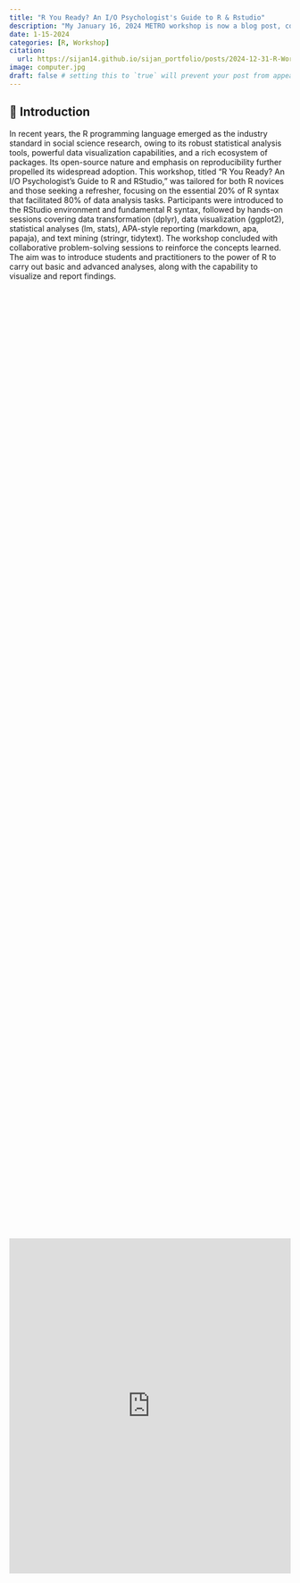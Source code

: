 ```yaml
---
title: "R You Ready? An I/O Psychologist's Guide to R & Rstudio"
description: "My January 16, 2024 METRO workshop is now a blog post, covering the essential 20% of R syntax for 80% of data analysis tasks. This blog post is designed for both R beginners and those seeking a refresher."
date: 1-15-2024
categories: [R, Workshop]
citation: 
  url: https://sijan14.github.io/sijan_portfolio/posts/2024-12-31-R-Workshop/ 
image: computer.jpg
draft: false # setting this to `true` will prevent your post from appearing on your listing page until you're ready!
---
```


## 🌟 Introduction

In recent years, the R programming language emerged as the industry standard in social science research, owing to its robust statistical analysis tools, powerful data visualization capabilities, and a rich ecosystem of packages. Its open-source nature and emphasis on reproducibility further propelled its widespread adoption. This workshop, titled “R You Ready? An I/O Psychologist’s Guide to R and RStudio," was tailored for both R novices and those seeking a refresher, focusing on the essential 20% of R syntax that facilitated 80% of data analysis tasks. Participants were introduced to the RStudio environment and fundamental R syntax, followed by hands-on sessions covering data transformation (dplyr), data visualization (ggplot2), statistical analyses (lm, stats), APA-style reporting (markdown, apa, papaja), and text mining (stringr, tidytext). The workshop concluded with collaborative problem-solving sessions to reinforce the concepts learned. The aim was to introduce students and practitioners to the power of R to carry out basic and advanced analyses, along with the capability to visualize and report findings.

::: {style="display: flex; justify-content: center; align-items: center; height: 100vh;"}
<iframe src="https://www.slideshare.net/slideshow/embed_code/key/3awJKhGM3H8Dbw?hostedIn=slideshare&amp;page=upload" width="800" height="600" frameborder="0" marginwidth="0" marginheight="0" scrolling="no">

</iframe>
:::

## 🧹 Tutorial #1 (Cleaning)

```r
knitr::opts_chunk$set(
  echo = TRUE,       # Show code in output
  warning = FALSE,   # Suppress warnings
  message = FALSE    # Suppress messages
)
```

### Getting Started

Before diving into the transformations, let’s load the necessary package and dataset. You can download the [dataset](https://drive.google.com/file/d/1zUQf6jiZq7vq1GzktL0lIo__uaVj7Vhr/view?usp=sharing) to follow along.

```r
# Uncomment the next four lines if you haven't installed the package
# install.packages("tidyverse")
# install.packages("psych")
# install.packages("lsr")
# install.packages("apaTables")
library(tidyverse)
library(psych)
library(lsr)
library(apaTables)

# Loading the dataset
df <- read_csv("IBM HR Data.csv")

# Checking all the column names
names(df)
```

<br>

### Sorting Data

Sorting is often one of the first transformations you’ll perform. Here’s how to do it in base R and tidyverse.

##### Option 1: Base R

In base R, you can use the `order()` function to sort by one or more columns:

```r
# Sort by age in ascending order
index <- order(df$Age) 
df <- df[index, ]
```

##### Option 2: Tidyverse

The `arrange()` function from dplyr is a more concise and readable option:

```r
# Sort by multiple columns: Age (descending) and DailyRate (ascending)
df <- arrange(df, desc(Age), DailyRate)
```

<br>

### Renaming Columns

Renaming columns is another frequent task, especially when preparing data for analysis or visualization.

##### Option 1: Base R

Use the `colnames()` function to rename specific columns:

```r
# Rename the first column (age)
colnames(df)[1] <- "how_old"
```

##### Option 2: Tidyverse

The `rename()` function provides an intuitive way to rename columns:

```r
# Rename "how_old" back to "age"
df <- rename(df, "age" = "how_old")
```

<br>

### Filtering Data

Filtering rows based on specific conditions is crucial for focusing your analysis. Let’s filter for single employees earning over \$10,000 per month:

```r
# Filter rows where MaritalStatus is "Single" and MonthlyIncome > 10000
single_rich <- df %>%
  filter(MaritalStatus == "Single", MonthlyIncome > 10000)
```

The pipe operator (`%>%`) from the tidyverse makes it easy to chain multiple operations.

<br>

### Summarizing Data

Summarization provides insights into key metrics like mean and standard deviation. Here’s how to summarize the filtered data:

```r
# summarizing the subset data
single_rich %>%
  summarise(Mean = mean(MonthlyIncome), SD = sd(MonthlyIncome))
```

This calculates the average (Mean) and standard deviation (SD) of the MonthlyIncome column for the filtered subset.

<br>

### Subsetting Columns

Selecting specific columns is often necessary to focus on relevant data or remove unnecessary variables. You can use the `select()` function from the **tidyverse** to keep only the desired columns:

```r
# Keep specific columns
df %>%
  select(Attrition, DailyRate, Department, Education)
```

This selects only the *Attrition*, *DailyRate*, *Department*, and *Education* columns.

To drop specific columns, use the `select()` function with the negation operator `!`:

```r
# Drop unnecessary columns
df <- df %>%
  select(!c(EmployeeCount, StandardHours, Over18))
```

This removes the *EmployeeCount*, *StandardHours*, and *Over18* columns.

### Grouping Data by Variable

Grouping rows is helpful for summarizing data by categories. Here, we’ll group the data by EducationField and count the number of occurrences in each category.

```r
# Group by EducationField and count rows
df %>%
  group_by(EducationField) %>%
  count() %>%
  arrange(desc(n))
```

This code:

1.  Groups the data by *EducationField*.
2.  Counts the rows in each group.
3.  Arranges the groups in descending order by count (n).

### Recoding Variables

Recoding variables is a common task when transforming categorical data into numerical or more meaningful labels. First, let’s check the frequency of each category in the *Attrition* column:

```r
# View the distribution of Attrition
table(df$Attrition)
```

You can use the `recode()` function from the tidyverse to assign new values to the categories:

```r
# Recode Attrition variable
df$Attrition <- recode(df$Attrition,
                       "Current employee" = 0,
                       "Termination" = 1,
                       "Voluntary Resignation" = 2)
```

This transforms Attrition into a numerical variable with the following mapping:

-   0: Current employee
-   1: Termination
-   2: Voluntary Resignation

------------------------------------------------------------------------

::: {style="display: flex; justify-content: center; align-items: center; height: 100vh;"}
<iframe src="https://www.slideshare.net/slideshow/embed_code/key/nSRTwoF2Ojnsqy?hostedIn=slideshare&amp;page=upload" width="800" height="600" frameborder="0" marginwidth="0" marginheight="0" scrolling="no">

</iframe>
:::

## 🎨 Tutorial #2 (Visuals)

We will use **ggplot2** to create visually appealing scatterplots, apply faceting for multi-panel plots, and customize plots for better presentation. These techniques are essential for exploratory data analysis and communicating insights effectively.

### Scatterplots in ggplot2

Scatterplots are a powerful way to visualize relationships between two continuous variables.

Here’s how to create a simple scatterplot of *YearsAtCompany* vs. *TotalWorkingYears* with points colored red:

```r
# Basic scatterplot
ggplot(data = df) +
  geom_point(aes(x = YearsAtCompany, y = TotalWorkingYears), color = "Red")
```

This code plots *YearsAtCompany* on the x-axis and *TotalWorkingYears* on the y-axis with red points.

##### Adding Aesthetic Mappings

To add another dimension, such as coloring points by *MaritalStatus*, use the `aes()` function:

```r
# Scatterplot with points colored by MaritalStatus
ggplot(data = df) +
  geom_point(aes(x = YearsAtCompany, y = TotalWorkingYears, color = MaritalStatus))
```

<br>

### Faceting for Multi-Panel Plots

Faceting allows you to split the data into panels based on a categorical variable.

```r
# Faceted scatterplot by JobLevel
ggplot(data = df) +
  geom_point(aes(x = YearsAtCompany, y = YearsInCurrentRole)) +
  facet_wrap(~JobLevel, nrow = 2)
```

This creates separate scatterplots for each level of JobLevel, arranged in two rows.

<br>

### More Cusomization

For this section, we’ll use the built-in mpg dataset. To enhance a scatterplot, you can map multiple aesthetics (e.g., color and size), customize axis labels, and add a title:

```r
# Load the dataset
data(mpg)

# Scatterplot with multiple aesthetics and customizations
ggplot(mpg, aes(x = displ, y = hwy, color = drv, size = cty)) +
  geom_point(alpha = 0.7) + # Add points with transparency
  # Customize axis labels and plot titles
  labs(title = "Fuel Efficiency vs. Engine Displacement",
       x = "Engine Displacement (L)",
       y = "Highway MPG",
       color = "Drive Type",
       size = "City MPG") +
  # Apply a theme
  theme_bw() +
  facet_wrap(~class)
```

Here’s what this code does:

-   Aesthetics: Maps drv (drive type) to color and cty (city MPG) to point size.
-   Labels: Adds a title, and custom axis labels, and modifies the legend titles.
-   Theme: Applies a clean, white background theme (theme_bw()).
-   Faceting: Creates facets for each vehicle class.

------------------------------------------------------------------------

::: {style="display: flex; justify-content: center; align-items: center; height: 100vh;"}
<iframe src="https://www.slideshare.net/slideshow/embed_code/key/17ol0GSM7Zvho1?hostedIn=slideshare&amp;page=upload" width="800" height="600" frameborder="0" marginwidth="0" marginheight="0" scrolling="no">

</iframe>
:::

## 📈 Tutorial #3 (Analysis)

### Summary and Frequency Tables

Use `summary()` and `table()` to calculate basic descriptive statistics and frequency counts.

```r
# Descriptive statistics for numeric variables
summary(df$WorkLifeBalance)

# Frequency table for categorical variables
table(df$Gender)
```

Using the `describe` function from the **psych** Package for Detailed Summaries of numeric variables

```r
# Descriptive statistics for MonthlyIncome
describe(df$MonthlyIncome)
```

<br>

### t-tests

A t-test is used to compare the means of two groups. Here, we examine differences in *JobSatisfaction* between genders.

```r
# Filtering Gender
df <- df %>%
  filter(Gender %in% c("Female", "Male"))

# Perform t-test
t.test(df$JobSatisfaction ~ df$Gender, var.equal = TRUE)
```

<br>

##### Effect Size

Effect size provides a measure of the magnitude of differences. We calculate Cohen's D using the **lsr** package.

```r
# Cohen's D for JobSatisfaction by Gender
cohensD(df$JobSatisfaction ~ df$Gender)
```

<br>

### One-Way ANOVA

ANOVA (Analysis of Variance) is used to compare the means of more than two groups. We analyze *JobSatisfaction* across *Department*.

```r
# Convert Department to factor
class(df$Department) # Check class
df$Department <- as.factor(df$Department) # Convert to factor

# Conduct ANOVA
anovaTest <- aov(df$JobSatisfaction ~ df$Department)
summary(anovaTest)
```

##### Effect Size

after conducting the ANOVA, we apply Tukey's HSD to compare the *JobSatisfaction* between different levels of *Department*.

```r
# Post-hoc Tukey's HSD test
TukeyHSD(anovaTest)
```

<br>

### Correlation Analysis

The correlation between two continuous variables can be calculated using the `cor()` or `cor.test` function. Here, we calculate the correlation between *JobInvolvement* and *RelationshipSatisfaction.*

```r
# Calculate correlation, using complete observations only
cor.test(df$JobInvolvement, df$RelationshipSatisfaction, use = "complete.obs")
```

<br>

### Multiple Linear Regression

A multiple linear regression model can be used to predict the value of a continuous dependent variable based on multiple independent variables. Here, we build a model predicting *JobSatisfaction*.

```r
# Multiple linear regression model
model1 <- lm(JobSatisfaction ~ 
              age + Gender + JobLevel + MonthlyIncome, 
            data = df)

# Display the summary of the model
summary(model1)

# Second model including EducationField as a factor variable
model2 <- lm(JobSatisfaction ~ 
               as.factor(EducationField) + 
               age + Gender + JobLevel + 
               MonthlyIncome, 
             data = df)

# Display the summary of the model
summary(model2)
```

<br>

### Logistic Regression

Logistic regression is used when the dependent variable is binary. We transform Gender into a binary variable and predict it based on *MonthlyIncome* and *JobLevel*.

```r
# Convert Gender to binary variable (Male = 1, Female = 0)
df <- df %>%
  mutate(Gender = ifelse(Gender == "Male", 1, 0))

# Logistic regression model
logit <- glm(Gender ~ MonthlyIncome + JobLevel, data = df, family = "binomial")

# Display the summary of the logistic regression model
summary(logit)

# Exponentiate the coefficients to get odds ratios
exp(coef(logit))
```

------------------------------------------------------------------------

::: {style="display: flex; justify-content: center; align-items: center; height: 100vh;"}
<iframe src="https://www.slideshare.net/slideshow/embed_code/key/52iNYbcTEtKbEJ?hostedIn=slideshare&amp;page=upload" width="800" height="600" frameborder="0" marginwidth="0" marginheight="0" scrolling="no">

</iframe>
:::

## 📝 Tutorial #4 (Reports)

We will use the `apaTables` package to format analysis outputs according to APA guidelines and export them to Word documents.

### APA Style Correlation Table

First, we create a correlation matrix using the `cor()` function for a subset of numeric columns from the dataset.

```r
# Subset of numeric columns for correlation analysis
num <- df[, c("age", "DailyRate", "DistanceFromHome", 
              "HourlyRate", "MonthlyIncome")]

# Calculate the Pearson correlation matrix
corr_matrix <- cor(num, method = "pearson", use = "complete.obs")
```

Next, we use the `apa.cor.table()` function from the apaTables package to create a formatted APA-style table.

```r
# Create and save the APA correlation table
apa.cor.table(corr_matrix, table.number = 1, filename = "Correlation_table.doc")
```

The above code will generate a Word document with the correlation table in APA format, and the file will be saved as "Correlation_table.doc".

<br>

### APA Style ANOVA Table

We will use the `apa.aov.table()` function to format the ANOVA results into an APA-style table and save it to a Word document.

```r
# Create and save the APA ANOVA table
apa.aov.table(anovaTest, table.number = 2, filename = "Anova_table.doc")
```

This will generate a Word document containing the APA-formatted ANOVA table, saved as "Anova_table.doc".

------------------------------------------------------------------------

::: {style="display: flex; justify-content: center; align-items: center; height: 100vh;"}
<iframe src="https://www.slideshare.net/slideshow/embed_code/key/zQOpFKOflI5hZ?hostedIn=slideshare&amp;page=upload" width="800" height="600" frameborder="0" marginwidth="0" marginheight="0" scrolling="no">

</iframe>
:::

## 💭 Conclusion

In this blog post, we covered key techniques for data manipulation, analysis, and reporting in R. We started with basic operations such as sorting, filtering, and renaming columns using both base R and the dplyr package. We then explored advanced visualization with ggplot2, creating customized scatterplots and faceted plots. The analysis section demonstrated t-tests, ANOVA, regression models, and post-hoc tests to analyze relationships in the data.

We also learned how to create APA-style tables for correlation matrices and ANOVA results using the apaTables package. While we’ve only scratched the surface of what we can do with R, these tutorials should provide a robust foundation for conducting data analysis in research, business, and academic contexts, while hopefully mitigating initial anxieties associated with learning to code. Happy coding!

## 🔗 Reference

Wickham, H., & Grolemund, G. (2017). *R for data science: Import, tidy, transform, visualize, and model data* (1st ed.). O'Reilly Media.

